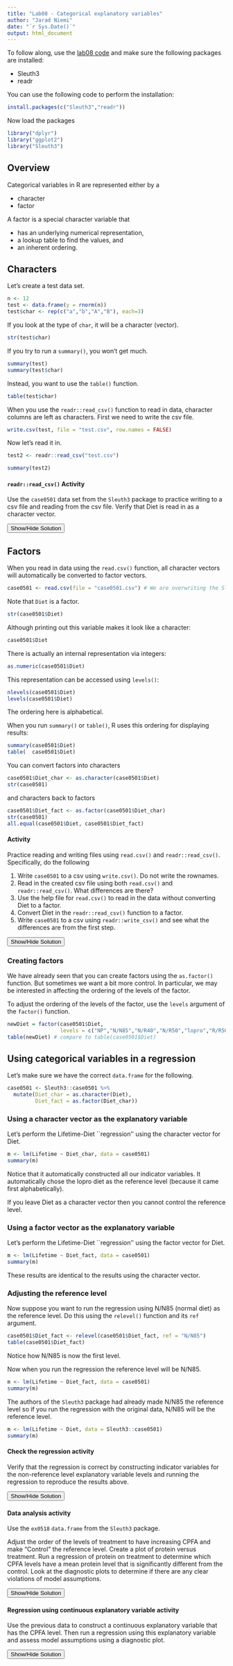 ```yaml
---
title: "Lab08 - Categorical explanatory variables"
author: "Jarad Niemi"
date: "`r Sys.Date()`"
output: html_document
---
```



To follow along, use the [lab08 code](lab08.R) and make sure the following 
packages are installed:

- Sleuth3
- readr

You can use the following code to perform the installation:

```r
install.packages(c("Sleuth3","readr"))
```

Now load the packages

```r
library("dplyr")
library("ggplot2")
library("Sleuth3")
```

## Overview

Categorical variables in R are represented either by a 

- character
- factor

A factor is a special character variable that 

- has an underlying numerical representation,
- a lookup table to find the values, and
- an inherent ordering.




## Characters

Let's create a test data set.

```r
n <- 12
test <- data.frame(y = rnorm(n))
test$char <- rep(c("a","b","A","B"), each=3)
```

If you look at the type of `char`, it will be a character (vector). 

```r
str(test$char)
```

If you try to run a `summary()`, 
you won't get much.

```r
summary(test)
summary(test$char)
```

Instead, you want to use the `table()` function.

```r
table(test$char)
```

When you use the `readr::read_csv()` function to read in data,
character columns are left as characters.
First we need to write the csv file.

```r
write.csv(test, file = "test.csv", row.names = FALSE)
```

Now let's read it in. 

```r
test2 <- readr::read_csv("test.csv")
```
```r
summary(test2)
```

#### `readr::read_csv()` Activity

Use the `case0501` data set from the `Sleuth3` package to practice 
writing to a csv file and reading from the csv file.
Verify that Diet is read in as a character vector. 

<div id="readcsv_activity_solution" style="display:none"> 
```r
write.csv(Sleuth3::case0501, file = "case0501.csv", row.names = FALSE)
tmp <- readr::read_csv("case0501.csv")
summary(tmp)
```
</div> 
<button title="Show a solution" type="button" onclick="if(document.getElementById('readcsv_activity_solution') .style.display=='none') {document.getElementById('readcsv_activity_solution') .style.display=''}else{document.getElementById('readcsv_activity_solution') .style.display='none'}">Show/Hide Solution</button>




## Factors

When you read in data using the `read.csv()` function, 
all character vectors will automatically be converted to factor vectors. 

```r
case0501 <- read.csv(file = "case0501.csv") # We are overwriting the Sleuth3::case0501 data.frame
```

Note that `Diet` is a factor. 

```r
str(case0501$Diet)
```

Although printing out this variable makes it look like a character:

```r
case0501$Diet
```

There is actually an internal representation via integers:

```r
as.numeric(case0501$Diet)
```

This representation can be accessed using `levels()`:

```r
nlevels(case0501$Diet)
levels(case0501$Diet)
```

The ordering here is alphabetical.

When you run `summary()` or `table()`, 
R uses this ordering for displaying results:

```r
summary(case0501$Diet)
table(  case0501$Diet)
```

You can convert factors into characters

```r
case0501$Diet_char <- as.character(case0501$Diet)
str(case0501)
```

and characters back to factors

```r
case0501$Diet_fact <- as.factor(case0501$Diet_char)
str(case0501)
all.equal(case0501$Diet, case0501$Diet_fact)
```


#### Activity

Practice reading and writing files using `read.csv()` and `readr::read_csv()`.
Specifically, do the following

1. Write `case0501` to a csv using `write.csv()`. Do not write the rownames.
1. Read in the created csv file using both `read.csv()` and `readr::read_csv()`. What differences are there?
1. Use the help file for `read.csv()` to read in the data without converting Diet 
to a factor.
1. Convert Diet in the `readr::read_csv()` function to a factor. 
1. Write `case0501` to a csv using `readr::write_csv()` and see what the differences are
from the first step.

<div id="readcsv_activity_solution" style="display:none"> 
Here is what I would do
```r
# Write csv file
write.csv(case0501, file = "tmp.csv", row.names = FALSE)

# Read csv file
d  <- read.csv("tmp.csv") 
d2 <- readr::read_csv("tmp.csv") 

# Don't convert to factor when reading in
d  <- read.csv("tmp.csv", stringsAsFactors = FALSE)

# Convert Diet into a factor
d2 <- d2 %>%
  mutate(Diet = factor(Diet))

readr::write_csv(case0501, path = "tmp2.csv") # Automatically doesn't include rownames
```
Depending on your application, you may decide that `read.csv()` is what you 
typically want to use or you may decide the `readr::read_csv()` is what you 
typically want to use.
</div> 
<button title="Show a solution" type="button" onclick="if(document.getElementById('readcsv_activity_solution') .style.display=='none') {document.getElementById('readcsv_activity_solution') .style.display=''}else{document.getElementById('readcsv_activity_solution') .style.display='none'}">Show/Hide Solution</button>



### Creating factors

We have already seen that you can create factors using the `as.factor()` 
function. 
But sometimes we want a bit more control. 
In particular, we may be interested in affecting the ordering of the 
levels of the factor. 

To adjust the ordering of the levels of the factor, 
use the `levels` argument of the `factor()` function.

```r
newDiet = factor(case0501$Diet, 
                 levels = c("NP","N/N85","N/R40","N/R50","lopro","R/R50"))
table(newDiet) # compare to table(case0501$Diet)
```



## Using categorical variables in a regression

Let's make sure we have the correct `data.frame` for the following. 

```r
case0501 <- Sleuth3::case0501 %>%
  mutate(Diet_char = as.character(Diet),
         Diet_fact = as.factor(Diet_char))
```

### Using a character vector as the explanatory variable

Let's perform the Lifetime-Diet ``regression'' using the character vector for
Diet. 

```r
m <- lm(Lifetime ~ Diet_char, data = case0501)
summary(m)
```

Notice that it automatically constructed all our indicator variables. 
It automatically chose the lopro diet as the reference level (because it came
first alphabetically). 

If you leave Diet as a character vector then you cannot control the reference 
level. 

### Using a factor vector as the explanatory variable

Let's perform the Lifetime-Diet ``regression'' using the factor vector for
Diet. 

```r
m <- lm(Lifetime ~ Diet_fact, data = case0501)
summary(m)
```

These results are identical to the results using the character vector. 

### Adjusting the reference level

Now suppose you want to run the regression using N/N85 (normal diet) as the 
reference level. 
Do this using the `relevel()` function and its `ref` argument.

```r
case0501$Diet_fact <- relevel(case0501$Diet_fact, ref = "N/N85")
table(case0501$Diet_fact)
```

Notice how N/N85 is now the first level. 

Now  when you run the regression the reference level will be N/N85. 

```r
m <- lm(Lifetime ~ Diet_fact, data = case0501)
summary(m)
```

The authors of the `Sleuth3` package had already made N/N85 the reference level
so if you run the regression with the original data, N/N85 will be the 
reference level.

```r
m <- lm(Lifetime ~ Diet, data = Sleuth3::case0501)
summary(m)
```


#### Check the regression activity

Verify that the regression is correct by constructing indicator variables for 
the non-reference level explanatory variable levels and running the regression
to reproduce the results above.

<div id="factor_activity_solution" style="display:none"> 
```r
d <- case0501 %>% 
  mutate(X1 = Diet == "N/N85",
         X2 = Diet == "N/R40",
         X3 = Diet == "N/R50",
         X4 = Diet == "R/R50",
         X5 = Diet == "lopro")

m2 <- lm(Lifetime ~ X1+X2+X3+X4+X5, data = d)
summary(m2)
```
</div> 
<button title="Show a solution" type="button" onclick="if(document.getElementById('factor_activity_solution') .style.display=='none') {document.getElementById('factor_activity_solution') .style.display=''}else{document.getElementById('factor_activity_solution') .style.display='none'}">Show/Hide Solution</button>



#### Data analysis activity 

Use the `ex0518` `data.frame` from the `Sleuth3` package.

Adjust the order of the levels of treatment to have increasing CPFA and make
"Control" the reference level. 
Create a plot of protein versus treatment. 
Run a regression of protein on treatment to determine which CPFA levels have 
a mean protein level that is significantly different from the control. 
Look at the diagnostic plots to determine if there are any clear violations of
model assumptions.


<div id="data_analysis_activity_solution" style="display:none"> 

Get the data and adjust the levels of treatment. 

```r
d <- Sleuth3::ex0518 %>%
  mutate(Treatment = factor(Treatment, 
                            levels = c("Control","CPFA50","CPFA150",
                                       "CPFA300","CPFA450","CPFA600")))
```

Now create the plot.

```r
library(ggplot2)
ggplot(d, aes(Treatment, Protein)) +
  geom_jitter(height=0, width=.25) +
  theme_bw()
```

Notice that the ordering on the x-axis is according to the ordering of the 
levels of treatment. 

Now run the regression. 

```r
m <- lm(Protein ~ Treatment, data = d)
summary(m)
```

Based on this regression analysis, CPFA levels at 300 or above have 
significantly different mean protein levels. 

Finally look at the diagnostic plots.

```r
opar = par(mfrow=c(2,3))
plot(m, 1:6, ask=FALSE)
par(opar)
```

There is no clear violation here. 

</div> 
<button title="Show a solution" type="button" onclick="if(document.getElementById('data_analysis_activity_solution') .style.display=='none') {document.getElementById('data_analysis_activity_solution') .style.display=''}else{document.getElementById('data_analysis_activity_solution') .style.display='none'}">Show/Hide Solution</button>


#### Regression using continuous explanatory variable activity

Use the previous data to construct a continuous explanatory variable that has 
the CPFA level. 
Then run a regression using this explanatory variable and assess model 
assumptions using a diagnostic plot. 

<div id="data_analysis2_activity_solution" style="display:none"> 

I'm not necessarily expecting you to come up with this approach that uses 
`gsub()` and `as.numeric()`. 

```r
d <- d %>%
  mutate(cpfa = as.numeric(gsub("CPFA","", Treatment)),
         cpfa = ifelse(Treatment == "Control", 0, cpfa))
summary(d)
```

Run the regression 

```r
m <- lm(Protein ~ cpfa, data = d)

opar = par(mfrow=c(2,3))
plot(m, 1:6, ask = FALSE)
par(opar)

plot(d$cpfa, m$residuals)
```
</div> 
<button title="Show a solution" type="button" onclick="if(document.getElementById('data_analysis2_activity_solution') .style.display=='none') {document.getElementById('data_analysis2_activity_solution') .style.display=''}else{document.getElementById('data_analysis2_activity_solution') .style.display='none'}">Show/Hide Solution</button>


